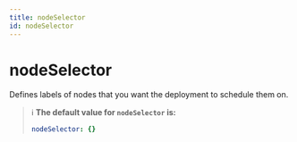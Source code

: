 ```yaml
---
title: nodeSelector
id: nodeSelector
---
```


# nodeSelector

Defines labels of nodes that you want the deployment to schedule them on.

> ℹ️ **The default value for `nodeSelector` is:**
>
> ```yaml
> nodeSelector: {}
> ```
